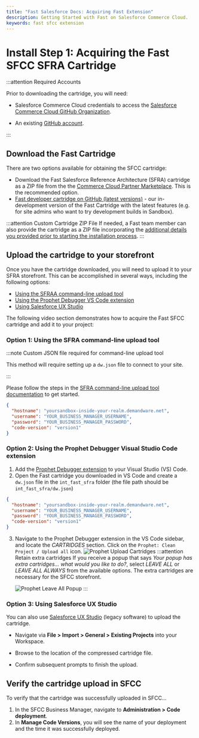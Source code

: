 ```yaml
---
title: "Fast Salesforce Docs: Acquiring Fast Extension"
description: Getting Started with Fast on Salesforce Commerce Cloud.
keywords: fast sfcc extension
---
```



# Install Step 1: Acquiring the Fast SFCC SFRA Cartridge

:::attention Required Accounts

Prior to downloading the cartridge, you will need:

- Salesforce Commerce Cloud credentials to access the [Salesforce Commerce Cloud GitHub Organization](https://github.com/orgs/SalesforceCommerceCloud/sso/sign_up).

- An existing [GitHub account](https://github.com/join).

:::

## Download the Fast Cartridge

There are two options available for obtaining the SFCC cartridge:

- Download the Fast Salesforce Reference Architecture (SFRA) cartridge as a ZIP file from the the [Commerce Cloud Partner Marketplace](https://www.salesforce.com/products/commerce-cloud/partner-marketplace/partners/fast-checkout/). This is the recommended option.
- [Fast developer cartridge on GitHub (latest versions)](https://github.com/fast-af/sfcc-integration/) - our in-development version of the Fast Cartridge with the latest features (e.g. for site admins who want to try development builds in Sandbox).

:::attention Custom Cartridge ZIP File
If needed, a Fast team member can also provide the cartridge as a ZIP file incorporating the [additional details you provided prior to starting the installation process](../pre-install/requirements.md).
:::

## Upload the cartridge to your storefront

Once you have the cartridge downloaded, you will need to upload it to your SFRA storefront. This can be accomplished in several ways, including the following options:

- [Using the SFRAA command-line upload tool](#option-1-using-the-sfra-command-line-upload-tool)
- [Using the Prophet Debugger VS Code extension](#option-2-using-the-prophet-debugger-visual-studio-code-extension)
- [Using Salesforce UX Studio](#option-3-using-salesforce-ux-studio)

The following video section demonstrates how to acquire the Fast SFCC cartridge and add it to your project:

<YouTubeVideoEmbed
  embedId="MVnZudopLMI"
  start="35"
  end="178"
  videoTitle="Upload Fast Cartridge"
/>

### Option 1: Using the SFRA command-line upload tool

:::note Custom JSON file required for command-line upload tool

This method will require setting up a `dw.json` file to connect to your site.

:::

Please follow the steps in the [SFRA command-line upload tool documentation](https://documentation.b2c.commercecloud.salesforce.com/DOC1/topic/com.demandware.dochelp/content/b2c_commerce/topics/sfra/b2c_adding_custom_cartridges.html) to get started.

```json dw.json for SFRA command-line upload tool
{
  "hostname": "yoursandbox-inside-your-realm.demandware.net",
  "username": "YOUR_BUSINESS_MANAGER_USERNAME",
  "password": "YOUR_BUSINESS_MANAGER_PASSWORD",
  "code-version": "version1"
}
```

### Option 2: Using the Prophet Debugger Visual Studio Code extension

1. Add the [Prophet Debugger extension](https://marketplace.visualstudio.com/items?itemName=SqrTT.prophet) to your Visual Studio (VS) Code.
2. Open the Fast cartridge you downloaded in VS Code and create a `dw.json` file in the `int_fast_sfra` folder (the file path should be `int_fast_sfra/dw.json`)

```json dw.json for Prophet Debugger extension
{
  "hostname": "yoursandbox-inside-your-realm.demandware.net",
  "username": "YOUR_BUSINESS_MANAGER_USERNAME",
  "password": "YOUR_BUSINESS_MANAGER_PASSWORD",
  "code-version": "version1"
}
```

3. Navigate to the Prophet Debugger extension in the VS Code sidebar, and locate the _CARTRIDGES_ section. Click on the `Prophet: Clean Project / Upload all` icon.
   ![Prophet Upload Cartridges](./images/prophet_upload.png "#width=70%")
   :::attention Retain extra cartridges
   If you receive a popup that says _Your popup has extra cartridges... what would you like to do?_, select _LEAVE ALL_ or _LEAVE ALL ALWAYS_ from the available options. The extra cartridges are necessary for the SFCC storefront.

   ![Prophet Leave All Popup](./images/prophet_leave_all.png "#width=70%")
   :::

### Option 3: Using Salesforce UX Studio

You can also use [Salesforce UX Studio](https://documentation.b2c.commercecloud.salesforce.com/DOC1/topic/com.demandware.dochelp/LegacyDevDoc/UploadCartridges.html) (legacy software) to upload the cartridge.

- Navigate via **File > Import > General > Existing Projects** into your Workspace.

- Browse to the location of the compressed cartridge file.

- Confirm subsequent prompts to finish the upload.

## Verify the cartridge upload in SFCC

To verify that the cartridge was successfully uploaded in SFCC...

1. In the SFCC Business Manager, navigate to **Administration > Code deployment**.
2. In **Manage Code Versions**, you will see the name of your deployment and the time it was successfully deployed.
